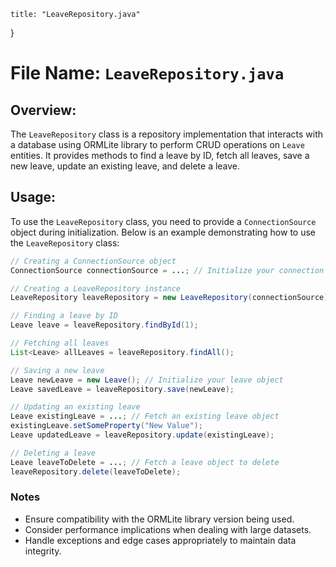 
    title: "LeaveRepository.java"
}


# File Name: `LeaveRepository.java`

## Overview: 
The `LeaveRepository` class is a repository implementation that interacts with a database using ORMLite library to perform CRUD operations on `Leave` entities. It provides methods to find a leave by ID, fetch all leaves, save a new leave, update an existing leave, and delete a leave.

## Usage: 
To use the `LeaveRepository` class, you need to provide a `ConnectionSource` object during initialization. Below is an example demonstrating how to use the `LeaveRepository` class:

```java
// Creating a ConnectionSource object
ConnectionSource connectionSource = ...; // Initialize your connection source

// Creating a LeaveRepository instance
LeaveRepository leaveRepository = new LeaveRepository(connectionSource);

// Finding a leave by ID
Leave leave = leaveRepository.findById(1);

// Fetching all leaves
List<Leave> allLeaves = leaveRepository.findAll();

// Saving a new leave
Leave newLeave = new Leave(); // Initialize your leave object
Leave savedLeave = leaveRepository.save(newLeave);

// Updating an existing leave
Leave existingLeave = ...; // Fetch an existing leave object
existingLeave.setSomeProperty("New Value");
Leave updatedLeave = leaveRepository.update(existingLeave);

// Deleting a leave
Leave leaveToDelete = ...; // Fetch a leave object to delete
leaveRepository.delete(leaveToDelete);
```

### Notes
- Ensure compatibility with the ORMLite library version being used.
- Consider performance implications when dealing with large datasets.
- Handle exceptions and edge cases appropriately to maintain data integrity.